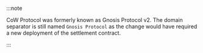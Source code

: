:::note

CoW Protocol was formerly known as Gnosis Protocol v2. The domain separator is still named `Gnosis Protocol` as the change would have required a new deployment of the settlement contract.

:::
